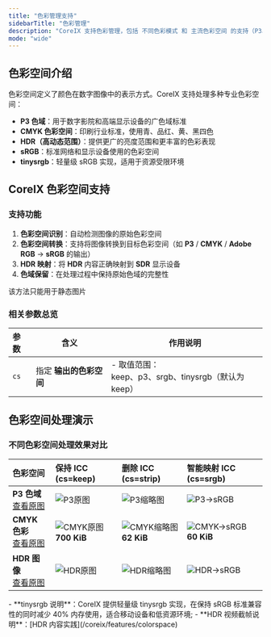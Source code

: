 ```yaml
---
title: "色彩管理支持"
sidebarTitle: "色彩管理"
description: "CoreIX 支持色彩管理，包括 不同色彩模式 和 主流色彩空间 的支持（P3、CMYK、HDR、Adobe RGB、ProPhoto RGB 等）。"
mode: "wide"
---
```


## 色彩空间介绍

色彩空间定义了颜色在数字图像中的表示方式。CoreIX 支持处理多种专业色彩空间：

- **P3 色域**：用于数字影院和高端显示设备的广色域标准
- **CMYK 色彩空间**：印刷行业标准，使用青、品红、黄、黑四色
- **HDR（高动态范围）**：提供更广的亮度范围和更丰富的色彩表现
- **sRGB**：标准网络和显示设备使用的色彩空间
- **tinysrgb**：轻量级 sRGB 实现，适用于资源受限环境

## CoreIX 色彩空间支持

### 支持功能

1. **色彩空间识别**：自动检测图像的原始色彩空间
2. **色彩空间转换**：支持将图像转换到目标色彩空间（如 **P3** / **CMYK** / **Adobe RGB** → **sRGB** 的输出）
3. **HDR 映射**：将 **HDR** 内容正确映射到 **SDR** 显示设备
4. **色域保留**：在处理过程中保持原始色域的完整性

<Warning>
  该方法只能用于静态图片
</Warning>

### 相关参数总览

| 参数   | 含义             | 作用说明                                         |
| :--- | -------------- | -------------------------------------------- |
| `cs` | 指定 **输出的色彩空间** | - 取值范围：<br />keep、p3、srgb、tinysrgb（默认为 keep） |

## 色彩空间处理演示

### 不同色彩空间处理效果对比

| 色彩空间 | 保持 ICC (cs=keep) | 删除 ICC (cs=strip) | **智能映射 ICC** (cs=srgb)  |
| :-------------- | :--------------- | :-------------- | :----------------- |
| **P3 色域**<br />[查看原图](https://coreix-demo.s3.bitiful.net/p3_files/p3.jpg)        | ![P3原图](https://coreix-demo.s3.bitiful.net/p3_files/p3.jpg?w=500&cs=keep)     | ![P3缩略图](https://coreix-demo.s3.bitiful.net/p3_files/p3.jpg?w=500&cs=strip)        | ![P3→sRGB](https://coreix-demo.s3.bitiful.net/p3_files/p3.jpg?w=500&cs=srgb)        |
| **CMYK 色彩**<br />[查看原图](https://coreix-demo.s3.bitiful.net/cmyk_files/cmyk2.jpg) | ![CMYK原图](https://coreix-demo.s3.bitiful.net/cmyk_files/cmyk2.jpg?w=500&cs=keep)<br /> **700 KiB** | ![CMYK缩略图](https://coreix-demo.s3.bitiful.net/cmyk_files/cmyk2.jpg?w=500&cs=strip)  <br /> **62 KiB**| ![CMYK→sRGB](https://coreix-demo.s3.bitiful.net/cmyk_files/cmyk2.jpg?w=500&cs=srgb) <br /> **60 KiB**|
| **HDR 图像**<br />[查看原图](https://demo.bitiful.com/hdr-img/trees.avif)              | ![HDR原图](https://demo.bitiful.com/hdr-img/trees.avif?w=500&cs=keep)              | ![HDR缩略图](https://demo.bitiful.com/hdr-img/trees.avif?w=500&cs=strip)              | ![HDR→sRGB](https://demo.bitiful.com/hdr-img/trees.avif?w=500&cs=srgb)              |

<Info>
  - **tinysrgb 说明**：CoreIX 提供轻量级 tinysrgb 实现，在保持 sRGB 标准兼容性的同时减少 40% 内存使用，适合移动设备和低资源环境;
  - **HDR 视频截帧说明**：[HDR 内容实践](/coreix/features/colorspace)
</Info>